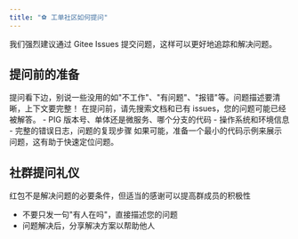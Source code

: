 ```yaml
---
title: "⚽️ 工单社区如何提问"
---
```


<Card title="推荐使用 Gitee Issues" icon="git" href="https://gitee.com/log4j/pig/issues">
  我们强烈建议通过 Gitee Issues 提交问题，这样可以更好地追踪和解决问题。
</Card>

## 提问前的准备

<Warning>
提问看下边，别说一些没用的如"不工作"、"有问题"、"报错"等。问题描述要清晰，上下文要完整！
</Warning>

<Steps>
  <Step title="搜索已有问题">
    在提问前，请先搜索文档和已有 issues，您的问题可能已经被解答。
  </Step>
  <Step title="收集必要信息">
    - PIG 版本号、单体还是微服务、哪个分支的代码
    - 操作系统和环境信息
    - 完整的错误日志，问题的复现步骤
  </Step>
  <Step title="准备最小复现示例">
    如果可能，准备一个最小的代码示例来展示问题，这有助于快速定位问题。
  </Step>
</Steps>


## 社群提问礼仪

<Tip>
红包不是解决问题的必要条件，但适当的感谢可以提高群成员的积极性
</Tip>

- 不要只发一句"有人在吗"，直接描述您的问题
- 问题解决后，分享解决方案以帮助他人

